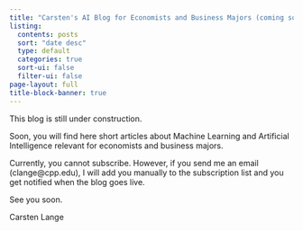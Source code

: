 ```yaml
---
title: "Carsten's AI Blog for Economists and Business Majors (coming soon)"
listing:
  contents: posts
  sort: "date desc"
  type: default
  categories: true
  sort-ui: false
  filter-ui: false
page-layout: full
title-block-banner: true
---
```


This blog is still under construction.

Soon, you will find here short articles about Machine Learning and Artificial Intelligence relevant for economists and business majors.

Currently, you cannot subscribe. However, if you send me an email (clange\@cpp.edu), I will add you manually to the subscription list and you get notified when the blog goes live.

See you soon.

Carsten Lange
